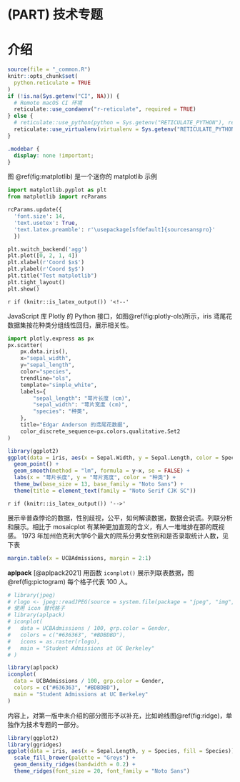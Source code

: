 # (PART) 技术专题 {-}

# 介绍 {#part-technology .unnumbered}
\chaptermark{介绍}

```r
source(file = "_common.R")
knitr::opts_chunk$set(
  python.reticulate = TRUE
)
if (!is.na(Sys.getenv("CI", NA))) {
  # Remote macOS CI 环境
  reticulate::use_condaenv("r-reticulate", required = TRUE)
} else {
  # reticulate::use_python(python = Sys.getenv("RETICULATE_PYTHON"), required = TRUE)
  reticulate::use_virtualenv(virtualenv = Sys.getenv("RETICULATE_PYTHON_ENV"), required = TRUE)
}
```

```css
.modebar {
  display: none !important;
}
```

<!-- 
https://simplystatistics.org/2016/02/11/why-i-dont-use-ggplot2/
http://motioninsocial.com/tufte/

https://stackoverflow.com/questions/27934840/reproducing-the-style-of-a-histogram-plot-in-r
https://stackoverflow.com/questions/3932038/plot-a-legend-outside-of-the-plotting-area-in-base-graphics/49501243#49501243
http://karolis.koncevicius.lt/posts/lesser_known_r_features/

https://github.com/karoliskoncevicius/basetheme
-->

图 \@ref(fig:matplotlib) 是一个迷你的 matplotlib 示例

```python
import matplotlib.pyplot as plt
from matplotlib import rcParams

rcParams.update({
  'font.size': 14, 
  'text.usetex': True,
  'text.latex.preamble': r'\usepackage[sfdefault]{sourcesanspro}'
  })

plt.switch_backend('agg')
plt.plot([0, 2, 1, 4])
plt.xlabel(r'Coord $x$')
plt.ylabel(r'Coord $y$')
plt.title("Test matplotlib")
plt.tight_layout()
plt.show()
```

`r if (knitr::is_latex_output()) '<!--'` 

JavaScript 库 Plotly 的 Python 接口，如图\@ref(fig:plotly-ols)所示，iris 鸢尾花数据集按花种类分组线性回归，展示相关性。

```python
import plotly.express as px
px.scatter(
    px.data.iris(),
    x="sepal_width",
    y="sepal_length",
    color="species",
    trendline="ols",
    template="simple_white",
    labels={
        "sepal_length": "萼片长度 (cm)",
        "sepal_width": "萼片宽度 (cm)",
        "species": "种类",
    },
    title="Edgar Anderson 的鸢尾花数据",
    color_discrete_sequence=px.colors.qualitative.Set2
)
```



```r
library(ggplot2)
ggplot(data = iris, aes(x = Sepal.Width, y = Sepal.Length, color = Species)) +
  geom_point() +
  geom_smooth(method = "lm", formula = y~x, se = FALSE) +
  labs(x = "萼片长度", y = "萼片宽度", color = "种类") +
  theme_bw(base_size = 13, base_family = "Noto Sans") +
  theme(title = element_text(family = "Noto Serif CJK SC"))
```

`r if (knitr::is_latex_output()) '-->'`

展示辛普森悖论的数据，性别歧视，公平，如何解读数据，数据会说谎。列联分析和展示。相比于 mosaicplot 有某种更加直观的含义，有人一堆堆排在那的既视感。
1973 年加州伯克利大学6个最大的院系分男女性别和是否录取统计人数，见下表

```r
margin.table(x = UCBAdmissions, margin = 2:1)
```

**aplpack** [@aplpack2021] 用函数 `iconplot()` 展示列联表数据，图 \@ref(fig:pictogram) 每个格子代表 100 人。

```r
# library(jpeg)
# rlogo <- jpeg::readJPEG(source = system.file(package = "jpeg", "img", "Rlogo.jpg"))
# 使用 icon 替代格子
# library(aplpack)
# iconplot(
#   data = UCBAdmissions / 100, grp.color = Gender,
#   colors = c("#636363", "#BDBDBD"),
#   icons = as.raster(rlogo), 
#   main = "Student Admissions at UC Berkeley"
# )

library(aplpack)
iconplot(
  data = UCBAdmissions / 100, grp.color = Gender,
  colors = c("#636363", "#BDBDBD"),
  main = "Student Admissions at UC Berkeley"
)
```

内容上，对第一版中未介绍的部分图形予以补充，比如岭线图\@ref(fig:ridge)，单独作为技术专题的一部分。


```r
library(ggplot2)
library(ggridges)
ggplot(data = iris, aes(x = Sepal.Length, y = Species, fill = Species)) +
  scale_fill_brewer(palette = "Greys") +
  geom_density_ridges(bandwidth = 0.2) +
  theme_ridges(font_size = 20, font_family = "Noto Sans")
```





<!-- 
## 词云图 {#word-cloud}
tcltk 

## 地平线图 {#horizon-plot}

lattice 
[ggHoriPlot](https://github.com/rivasiker/ggHoriPlot)

用 RCurl/XML 抓取吴越的小说《当时已枉然》的豆瓣书评 <https://book.douban.com/subject/2119444/>，制作词云图描述大家讨论的内容。

豆瓣书评，获取词云图 https://github.com/leovan/leovan.me/blob/master/scripts/share/douban-utils.R 
-->
